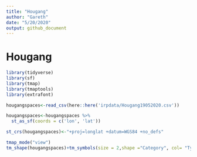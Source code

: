 ```yaml
---
title: "Hougang"
author: "Gareth"
date: "5/20/2020"
output: github_document
---
```


# Hougang

```r
library(tidyverse)
library(sf)
library(tmap)
library(tmaptools)
library(extrafont)
```

```r
hougangspaces<-read_csv(here::here('irpdata/Hougang19052020.csv'))
```

```r
hougangspaces<-hougangspaces %>% 
  st_as_sf(coords = c('lon', 'lat'))

st_crs(hougangspaces)<-"+proj=longlat +datum=WGS84 +no_defs"
```

```r
tmap_mode("view")
tm_shape(hougangspaces)+tm_symbols(size = 2,shape ="Category", col= "Type of Space", legend.hist = TRUE)+tm_legend(outside=TRUE)
```

